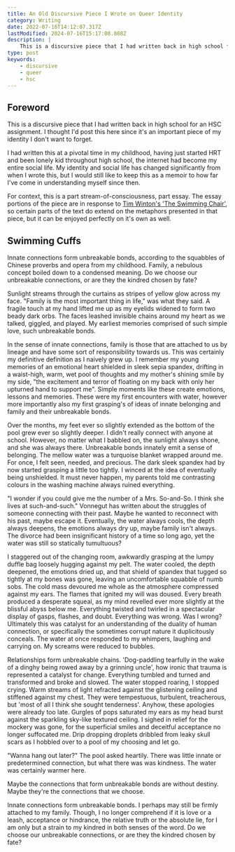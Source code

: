 ```yaml
---
title: An Old Discursive Piece I Wrote on Queer Identity
category: Writing
date: 2022-07-16T14:12:07.317Z
lastModified: 2024-07-16T15:17:08.808Z
description: |
    This is a discursive piece that I had written back in high school for an HSC assignment. I thought I'd post this here since it's an important piece of my identity I don't want to forget.
type: post
keywords:
    - discursive
    - queer
    - hsc
---
```


## Foreword

This is a discursive piece that I had written back in high school for an HSC assignment. I thought I'd post this here since it's an important piece of my identity I don't want to forget.

I had written this at a pivotal time in my childhood, having just started HRT and been lonely kid throughout high school, the internet had become my entire social life. My identity and social life has changed significantly from when I wrote this, but I would still like to keep this as a memoir to how far I've come in understanding myself since then.

For context, this is a part stream-of-consciousness, part essay. The essay portions of the piece are in response to [Tim Winton's 'The Swimming Chair'](https://www.smh.com.au/lifestyle/life-and-relationships/tim-winton-the-swimming-chair-20181212-p50lo8.html), so certain parts of the text do extend on the metaphors presented in that piece, but it can be enjoyed perfectly on it's own as well.

## Swimming Cuffs

Innate connections form unbreakable bonds, according to the squabbles of Chinese proverbs and opera from my childhood. Family, a nebulous concept boiled down to a condensed meaning. Do we choose our unbreakable connections, or are they the kindred chosen by fate?

Sunlight streams through the curtains as stripes of yellow glow across my face. "Family is the most important thing in life," was what they said. A fragile touch at my hand lifted me up as my eyelids widened to form two beady dark orbs. The faces leashed invisible chains around my heart as we talked, giggled, and played. My earliest memories comprised of such simple love, such unbreakable bonds.

In the sense of innate connections, family is those that are attached to us by lineage and have some sort of responsibility towards us. This was certainly my definitive definition as I naively grew up. I remember my young memories of an emotional heart shielded in sleek sepia spandex, drifting in a waist-high, warm, wet pool of thoughts and my mother's shining smile by my side, "the excitement and terror of floating on my back with only her upturned hand to support me". Simple moments like these create emotions, lessons and memories. These were my first encounters with water, however more importantly also my first grasping's of ideas of innate belonging and family and their unbreakable bonds.

Over the months, my feet ever so slightly extended as the bottom of the pool grew ever so slightly deeper. I didn't really connect with anyone at school. However, no matter what I babbled on, the sunlight always shone, and she was always there. Unbreakable bonds innately emit a sense of belonging. The mellow water was a turquoise blanket wrapped around me. For once, I felt seen, needed, and precious. The dark sleek spandex had by now started grasping a little too tightly. I winced at the idea of eventually being unshielded. It must never happen, my parents told me contrasting colours in the washing machine always ruined everything.

"I wonder if you could give me the number of a Mrs. So-and-So. I think she lives at such-and-such." Vonnegut has written about the struggles of someone connecting with their past. Maybe he wanted to reconnect with his past, maybe escape it. Eventually, the water always cools, the depth always deepens, the emotions always dry up, maybe family isn't always. The divorce had been insignificant history of a time so long ago, yet the water was still so statically tumultuous?

I staggered out of the changing room, awkwardly grasping at the lumpy duffle bag loosely hugging against my pelt. The water cooled, the depth deepened, the emotions dried up, and that shield of spandex that tugged so tightly at my bones was gone, leaving an uncomfortable squabble of numb sobs. The cold mass devoured me whole as the atmosphere compressed against my ears. The flames that ignited my will was doused. Every breath produced a desperate squeal, as my mind revelled ever more slightly at the blissful abyss below me. Everything twisted and twirled in a spectacular display of gasps, flashes, and doubt. Everything was wrong. Was I wrong? Ultimately this was catalyst for an understanding of the duality of human connection, or specifically the sometimes corrupt nature it duplicitously conceals. The water at once responded to my whimpers, laughing and carrying on. My screams were reduced to bubbles.

Relationships form unbreakable chains. 'Dog-paddling tearfully in the wake of a dinghy being rowed away by a grinning uncle', how ironic that trauma is represented a catalyst for change. Everything tumbled and turned and transformed and broke and slowed. The water stopped roaring, I stopped crying. Warm streams of light refracted against the glistening ceiling and stiffened against my chest. They were tempestuous, turbulent, treacherous, but 'most of all I think she sought tenderness'. Anyhow, these apologies were already too late. Gurgles of pops saturated my ears as my head burst against the sparkling sky-like textured ceiling. I sighed in relief for the mockery was gone, for the superficial smiles and deceitful acceptance no longer suffocated me. Drip dropping droplets dribbled from leaky skull scars as I hobbled over to a pool of my choosing and let go.

"Wanna hang out later?" The pool asked heartily. There was little innate or predetermined connection, but what there was was kindness. The water was certainly warmer here.

Maybe the connections that form unbreakable bonds are without destiny. Maybe they're the connections that we choose.

Innate connections form unbreakable bonds. I perhaps may still be firmly attached to my family. Though, I no longer comprehend if it is love or a leash, acceptance or hindrance, the relative truth or the absolute lie, for I am only but a strain to my kindred in both senses of the word. Do we choose our unbreakable connections, or are they the kindred chosen by fate?
